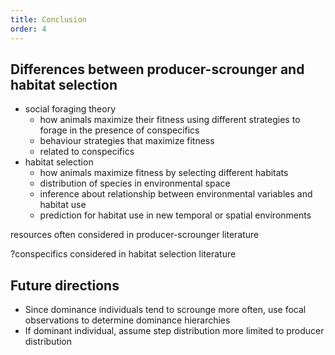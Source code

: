 ```yaml
---
title: Conclusion
order: 4
---
```



## Differences between producer-scrounger and habitat selection


- social foraging theory
    - how animals maximize their fitness using different strategies to forage in the presence of conspecifics
    - behaviour strategies that maximize fitness
    - related to conspecifics
- habitat selection
    - how animals maximize fitness by selecting different habitats
    - distribution of species in environmental space
    - inference about relationship between environmental variables and habitat use
    - prediction for habitat use in new temporal or spatial environments


resources often considered in producer-scrounger literature

?conspecifics considered in habitat selection literature


## Future directions

- Since dominance individuals tend to scrounge more often, use focal observations to determine dominance hierarchies 
- If dominant individual, assume step distribution more limited to producer distribution


